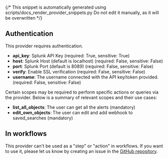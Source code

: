 {/* This snippet is automatically generated using scripts/docs_render_provider_snippets.py
Do not edit it manually, as it will be overwritten */}

## Authentication
This provider requires authentication.
- **api_key**: Splunk API Key (required: True, sensitive: True)
- **host**: Splunk Host (default is localhost) (required: False, sensitive: False)
- **port**: Splunk Port (default is 8089) (required: False, sensitive: False)
- **verify**: Enable SSL verification (required: False, sensitive: False)
- **username**: The username connected with the API key/token provided. (required: False, sensitive: False)

Certain scopes may be required to perform specific actions or queries via the provider. Below is a summary of relevant scopes and their use cases:
- **list_all_objects**: The user can get all the alerts (mandatory)
- **edit_own_objects**: The user can edit and add webhook to saved_searches (mandatory)



## In workflows

This provider can't be used as a "step" or "action" in workflows. If you want to use it, please let us know by creating an issue in the [GitHub repository](https://github.com/keephq/keep/issues).
